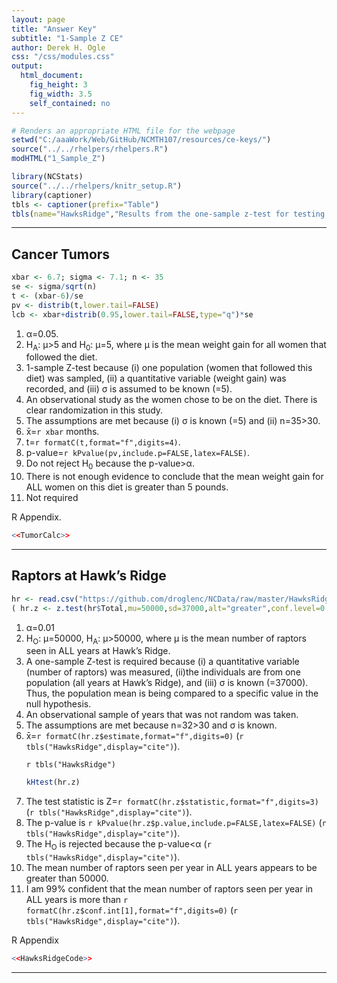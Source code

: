 ```yaml
---
layout: page
title: "Answer Key"
subtitle: "1-Sample Z CE"
author: Derek H. Ogle
css: "/css/modules.css"
output:
  html_document:
    fig_height: 3
    fig_width: 3.5
    self_contained: no
---
```


```r
# Renders an appropriate HTML file for the webpage
setwd("C:/aaaWork/Web/GitHub/NCMTH107/resources/ce-keys/")
source("../../rhelpers/rhelpers.R")
modHTML("1_Sample_Z")
```

```r
library(NCStats)
source("../../rhelpers/knitr_setup.R")
library(captioner)
tbls <- captioner(prefix="Table")
tbls(name="HawksRidge","Results from the one-sample z-test for testing that the mean number of hawks observed at Hawk Ridge, MN is greater than 50000 per year.")
```

----

## Cancer Tumors
```r
xbar <- 6.7; sigma <- 7.1; n <- 35
se <- sigma/sqrt(n)
t <- (xbar-6)/se
pv <- distrib(t,lower.tail=FALSE)
lcb <- xbar+distrib(0.95,lower.tail=FALSE,type="q")*se
```

<ol>
<li>&alpha;=0.05.</li>
<li>H<sub>A</sub>: &mu;>5 and H<sub>0</sub>: &mu;=5, where &mu; is the mean weight gain for all women that followed the diet.</li>
<li>1-sample Z-test because (i) one population (women that followed this diet) was sampled, (ii) a quantitative variable (weight gain) was recorded, and (iii) &sigma; is assumed to be known (=5).</li>
<li>An observational study as the women chose to be on the diet.  There is clear randomization in this study.</li>
<li>The assumptions are met because (i) &sigma; is known (=5) and (ii) n=35>30.</li>
<li>x&#772;=`r xbar` months.</li>
<li>t=`r formatC(t,format="f",digits=4)`.</li>
<li>p-value=`r kPvalue(pv,include.p=FALSE,latex=FALSE)`.</li>
<li>Do not reject H<sub>0</sub> because the p-value>&alpha;.</li>
<li>There is not enough evidence to conclude that the mean weight gain for ALL women on this diet is greater than 5 pounds.</li>
<li>Not required</li>
</ol>

R Appendix.
```r
<<TumorCalc>>
```


----

## Raptors at Hawk's Ridge

```r
hr <- read.csv("https://github.com/droglenc/NCData/raw/master/HawksRidge.csv")
( hr.z <- z.test(hr$Total,mu=50000,sd=37000,alt="greater",conf.level=0.99) )
```

<ol>
<li>&alpha;=0.01</li>
<li>H<sub>O</sub>: &mu;=50000, H<sub>A</sub>: &mu;>50000, where &mu; is the mean number of raptors seen in ALL years at Hawk's Ridge.</li>
<li>A one-sample Z-test is required because (i) a quantitative variable (number of raptors) was measured, (ii)the individuals are from one population (all years at Hawk's Ridge), and (iii) &sigma; is known (=37000).  Thus, the population mean is being compared to a specific value in the null hypothesis.</li>
<li>An observational sample of years that was not random was taken.</li>
<li>The assumptions are met because n=32>30 and &sigma; is known.</li>
<li>x&#772;=`r formatC(hr.z$estimate,format="f",digits=0)` (`r tbls("HawksRidge",display="cite")`).</li>

`r tbls("HawksRidge")`

```r
kHtest(hr.z)
```
<li>The test statistic is Z=`r formatC(hr.z$statistic,format="f",digits=3)` (`r tbls("HawksRidge",display="cite")`).</li>
<li>The p-value is `r kPvalue(hr.z$p.value,include.p=FALSE,latex=FALSE)` (`r tbls("HawksRidge",display="cite")`).</li>
<li>The H<sub>O</sub> is rejected because the p-value<&alpha; (`r tbls("HawksRidge",display="cite")`).</li>
<li>The mean number of raptors seen per year in ALL years appears to be greater than 50000.</li>
<li>I am 99\% confident that the mean number of raptors seen per year in ALL years is more than `r formatC(hr.z$conf.int[1],format="f",digits=0)` (`r tbls("HawksRidge",display="cite")`).</li>
</ol>

R Appendix
```r
<<HawksRidgeCode>>
```

----
